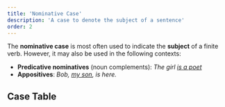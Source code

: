 ```yaml
---
title: 'Nominative Case'
description: 'A case to denote the subject of a sentence'
order: 2
---
```


The **nominative case** is most often used to indicate the **subject** of a finite verb. However, it may also be used in the following contexts:

- **Predicative nominatives** (noun complements): _The girl <u>is a poet</u>_
- **Appositives**: _Bob, <u>my son</u>, is here._

## Case Table
